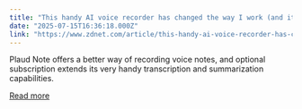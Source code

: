 ```yaml
---
title: "This handy AI voice recorder has changed the way I work (and it's easy to use)"
date: "2025-07-15T16:36:18.000Z"
link: "https://www.zdnet.com/article/this-handy-ai-voice-recorder-has-changed-the-way-i-work-and-its-easy-to-use/"
---
```


Plaud Note offers a better way of recording voice notes, and optional subscription extends its very handy transcription and summarization capabilities.

[Read more](https://www.zdnet.com/article/this-handy-ai-voice-recorder-has-changed-the-way-i-work-and-its-easy-to-use/)
